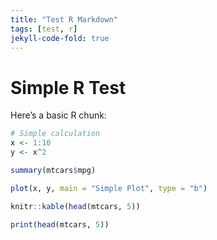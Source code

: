 ```yaml
---
title: "Test R Markdown"
tags: [test, r]
jekyll-code-fold: true
---
```


# Simple R Test

Here's a basic R chunk:

```r
# Simple calculation
x <- 1:10
y <- x^2

summary(mtcars$mpg)

plot(x, y, main = "Simple Plot", type = "b")
```


```r
knitr::kable(head(mtcars, 5))

print(head(mtcars, 5))
```